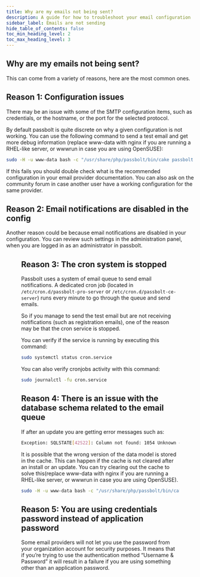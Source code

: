 ```yaml
---
title: Why are my emails not being sent?
description: A guide for how to troubleshoot your email configuration
sidebar_label: Emails are not sending
hide_table_of_contents: false
toc_min_heading_level: 2
toc_max_heading_level: 3
---
```


## Why are my emails not being sent?

This can come from a variety of reasons, here are the most common ones.
## Reason 1: Configuration issues

There may be an issue with some of the SMTP configuration items, such as credentials, or the hostname, or the port for the selected protocol.

By default passbolt is quite discrete on why a given configuration is not working. You can use the following command to send a test email and get more debug information (replace www-data with nginx if you are running a RHEL-like server, or wwwrun in case you are using OpenSUSE):
```bash
sudo -H -u www-data bash -c "/usr/share/php/passbolt/bin/cake passbolt send_test_email --recipient=youremail@domain.com"
```

If this fails you should double check what is the recommended configuration in your email provider documentation. You can also ask on the community forum in case another user have a working configuration for the same provider.


## Reason 2: Email notifications are disabled in the config

Another reason could be because email notifications are disabled in your configuration. You can review such settings in the administration panel, when you are logged in as an administrator in passbolt.

<Figure
  src="/img/help/2019/05/AD_email_notification_send_settings.png"
  alt="Email Notification Settings - Email Delivery"
  caption="fig. Email Notification Settings - Email Delivery"
/>

## Reason 3: The cron system is stopped

Passbolt uses a system of email queue to send email notifications. A dedicated cron job (located in `/etc/cron.d/passbolt-pro-server` or `/etc/cron.d/passbolt-ce-server`) runs every minute to go through the queue and send emails.

So if you manage to send the test email but are not receiving notifications (such as registration emails), one of the reason may be that the cron service is stopped.

You can verify if the service is running by executing this command:
```bash
sudo systemctl status cron.service
```

You can also verify cronjobs activity with this command:
```bash
sudo journalctl -fu cron.service
```

## Reason 4: There is an issue with the database schema related to the email queue

If after an update you are getting error messages such as:

```bash
Exception: SQLSTATE[42S22]: Column not found: 1054 Unknown column ‘EmailQueue.to’ in ‘field list’ ...
```

It is possible that the wrong version of the data model is stored in the cache. This can happen if the cache is not cleared after an install or an update. You can try clearing out the cache to solve this(replace www-data with nginx if you are running a RHEL-like server, or wwwrun in case you are using OpenSUSE).

```bash
sudo -H -u www-data bash -c "/usr/share/php/passbolt/bin/cake cache clear_all"
```

## Reason 5: You are using credentials password instead of application password

Some email providers will not let you use the password from your organization account for security purposes. It means that if you’re trying to use the authentication method “Username & Password” it will result in a failure if you are using something other than an application password.
